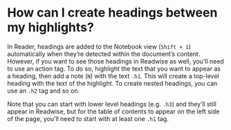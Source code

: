 # How can I create headings between my highlights?

In Reader, headings are added to the Notebook view (`Shift + 1`) automatically when they’re detected within the document’s content. However, if you want to see those headings in Readwise as well, you’ll need to use an action tag. To do so, highlight the text that you want to appear as a heading, then add a note (`N`) with the text `.h1`. This will create a top-level heading with the text of the highlight. To create nested headings, you can use an `.h2` tag and so on.

Note that you can start with lower level headings (e.g. `.h3`) and they’ll still appear in Readwise, but for the table of contents to appear on the left side of the page, you’ll need to start with at least one `.h1` tag.
